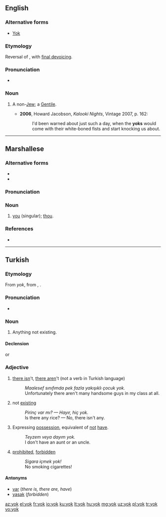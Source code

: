 ==English==

===Alternative forms===
* [[Yok]]

===Etymology===
Reversal of {{term|goy}}, with [[w:final devoicing|final devoicing]].

===Pronunciation===
* {{IPA|/jɒk/|lang=en}}

===Noun===
{{en-noun}}

# {{context|pejorative|lang=en}} A non-[[Jew]]; a [[Gentile]].
#* '''2006''', Howard Jacobson, ''Kalooki Nights'', Vintage 2007, p. 162:
#*: I'd been warned about just such a day, when the '''yoks''' would come with their white-boned fists and start knocking us about.

----

==Marshallese==

===Alternative forms===
* {{l|mh|eok}}
* {{l|mh|yuk}}

===Pronunciation===
{{mh-ipa-rows|yo|yow|kw}}

===Noun===
{{head|mh|noun}}

# [[you]] (singular); [[thou]].

===References===
* {{meod-ref|MED2E.htm#eok}}

----

==Turkish==

===Etymology===
From {{etyl|otk|tr}} ''yok'', from {{etyl|trk-pro|tr}} {{m|trk-pro|*yōk}}, {{m|trk-pro|*jōk||is not, there is not}}.

===Pronunciation===
* {{IPA|/jok/|lang=tr}}

===Noun===
{{tr-noun}}

# Anything not existing.

====Declension====
{{tr-noun-c|o|t|pred=+}}
or
{{tr-noun-c|o|t|stem=yoğ|poss=+}}

===Adjective===
{{head|tr|adjective}}

# [[there is]]n't, [[there are]]n't (not a verb in Turkish language)
#: ''Maalesef sınıfımda pek fazla yakışıklı çocuk yok.''
#: Unfortunately there aren't many handsome guys in my class at all.
# not [[existing]]
#: ''Pirinç var mı? — Hayır, hiç yok.'' 
#: Is there any rice? — No, there isn't any.
# Expressing [[possession]], equivalent of [[not]] [[have]].
#: ''Teyzem veya dayım yok.''
#: I don't have an aunt or an uncle.
# [[prohibited]], [[forbidden]]
#: ''Sigara içmek yok!''
#: No smoking cigarettes!

====Antonyms====
* [[var#Turkish|var]] (''there is, there are, have'')
* [[yasak]] (''forbidden'')

[[az:yok]]
[[el:yok]]
[[fr:yok]]
[[io:yok]]
[[ku:yok]]
[[lt:yok]]
[[hu:yok]]
[[mg:yok]]
[[uz:yok]]
[[pl:yok]]
[[tr:yok]]
[[vo:yok]]